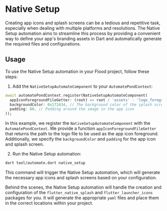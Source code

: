 # Native Setup

Creating app icons and splash screens can be a tedious and repetitive task, especially when dealing with multiple platforms and resolutions. The Native Setup automation aims to streamline this process by providing a convenient way to define your app's branding assets in Dart and automatically generate the required files and configurations.

## Usage

To use the Native Setup automation in your Flood project, follow these steps:

1. Add the `NativeSetupAutomateComponent` to your `AutomatePondContext`:

```dart
await automatePondContext.register(NativeSetupAutomateComponent(
  appIconForegroundFileGetter: (root) => root / 'assets' - 'logo_foreground_transparent.png', // The path to your logo is `project/asset/logo_foreground_transparent.png`
  backgroundColor: 0x172434, // The background color of the splash screen and app icon
  padding: 80, // Padding around the image in the app icon
));
```

In this example, we register the `NativeSetupAutomateComponent` with the `AutomatePondContext`. We provide a function `appIconForegroundFileGetter` that returns the path to the logo file to be used as the app icon foreground. Additionally, we specify the `backgroundColor` and `padding` for the app icon and splash screen.

2. Run the Native Setup automation:

```bash
dart tool/automate.dart native_setup
```

This command will trigger the Native Setup automation, which will generate the necessary app icons and splash screens based on your configuration.

Behind the scenes, the Native Setup automation will handle the creation and configuration of the `flutter_native_splash` and `flutter_launcher_icons` packages for you. It will generate the appropriate `yaml` files and place them in the correct locations within your project.
